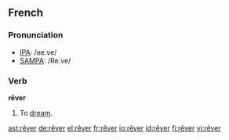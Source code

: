 ==French==

===Pronunciation===
*[[w:IPA|IPA]]: /ʁe.ve/
*[[w:SAMPA|SAMPA]]: /Re.ve/

===Verb===
'''rêver'''
# To [[dream]].

[[ast:rêver]]
[[de:rêver]]
[[el:rêver]]
[[fr:rêver]]
[[io:rêver]]
[[id:rêver]]
[[fi:rêver]]
[[vi:rêver]]